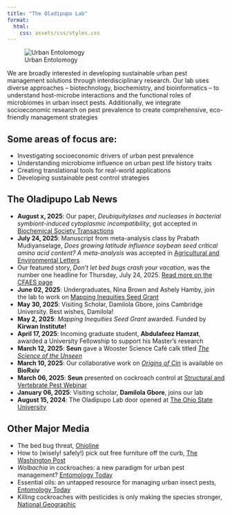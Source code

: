 ```yaml
---
title: "The Oladipupo Lab"
format:
  html:
    css: assets/css/styles.css
---
```


![Urban Entolomogy](assets/images/lab-logo.png)

We are broadly interested in developing sustainable urban pest management solutions through interdisciplinary research. Our lab uses diverse approaches – biotechnology, biochemistry, and bioinformatics – to understand host-microbe interactions and the functional roles of microbiomes in urban insect pests. Additionally, we integrate socioeconomic research on pest prevalence to create comprehensive, eco-friendly management strategies

## Some areas of focus are:
- Investigating socioeconomic drivers of urban pest prevalence
- Understanding microbiome influence on urban pest life history traits
- Creating translational tools for real-world applications
- Developing sustainable pest control strategies

## The Oladipupo Lab News

- **August x, 2025**: Our paper, _Deubiquitylases and nucleases in bacterial symbiont-induced cytoplasmic incompatibility_, got accepted in [Biochemical Society Transactions](https://portlandpress.com/biochemsoctrans)
- **July 24, 2025**: Manuscript from meta-analysis class by Prabath Mudiyanselage, _Does growing latitude influence soybean seed critical amino acid content? A meta-analysis_ was accepted in [Agricultural and Environmental Letters](https://acsess.onlinelibrary.wiley.com/journal/24719625)
- Our featured story, _Don’t let bed bugs crash your vacation_, was the number one headline for Thursday, July 24, 2025. [Read more on the CFAES page](https://cfaes.osu.edu/news/articles/don%e2%80%99t-let-bed-bugs-crash-your-vacation-cfaes-tackles-the-threat-in-ohio?category=Headline%20news&utm_source=sfmc&utm_medium=email&utm_campaign=omc_faculty-staff-newsletter_fy26_oncampus-20250724&sfmc_key=0032E00002tKwznQAC)
- **June 02, 2025**: Undergraduates, Nina Brown and Ashely Hamby, join the lab to work on [Mapping Inequities Seed Grant](https://ugresearch.osu.edu/research-postings/mapping-inequities-data-driven-approach-understanding-and-combating-bed-bug)
- **May 30, 2025**: Visiting Scholar, Damilola Gbore, joins Cambridge University. Best wishes, Damilola!
- **May 2, 2025**: _Mapping Inequities Seed Grant_ awarded. Funded by **Kirwan Institute!**
- **April 17, 2025**: Incoming graduate student, **Abdulafeez Hamzat**, awarded a University Fellowship to support his Master's research
- **March 12, 2025**: **Seun** gave a Wooster Science Café calk titled [_The Science of the Unseen_](https://www.woostersciencecafe.org/talks/the-science-of-urban-ecology-and-pest-management)
- **March 10, 2025**: Our collaborative work on [_Origins of Cin_](https://www.biorxiv.org/content/10.1101/2025.03.04.641471v1.full) is available on **BioRxiv**
- **March 06, 2025**: **Seun** presented on cockroach control at [Structural and Vertebrate Pest Webinar](https://pested.osu.edu/events/structural-and-vertebrate-pests-webinar-march-6-2025)
- **January 06, 2025**: Visiting scholar, **Damilola Gbore**, joins our lab
- **August 15, 2024**: The Oladipupo Lab door opened at [The Ohio State University](https://www.osu.edu/)

## Other Major Media
- The bed bug threat, [Ohioline](https://ohioline.osu.edu/factsheet/ent-0103)
- How to (wisely! safely!) pick out free furniture off the curb, [The Washington Post](https://www.washingtonpost.com/home/2025/05/20/how-to-get-furniture-off-the-curb/)
- _Wolbachia_ in cockroaches: a new paradigm for urban pest management? [Entomology Today](https://entomologytoday.org/2023/06/15/wolbachia-cockroaches-new-paradigm-urban-pest-management/)
- Essential oils: an untapped resource for managing urban insect pests, [Entomology Today](https://entomologytoday.org/2022/07/14/essential-oils-untapped-resource-managing-urban-insect-pests/)
- Killing cockroaches with pesticides is only making the species stronger, [National Geographic](https://www.nationalgeographic.com/animals/article/pesticides-are-making-german-cockroaches-stronger/)
